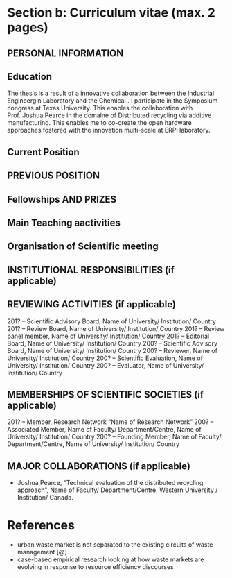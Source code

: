
# Section b: Curriculum vitae (max. 2 pages)

<!-- [Please follow the template below as much as possible. Please note that the CV part has been slightly modified compared to 2022 calls (“Supervision of Graduate Students and Postdoctoral Students” has been removed from the structured CV for Starting Grant and Consolidator Grant applicants).]  -->

## PERSONAL INFORMATION

```{=tex}
\begin{tabu} to \linewidth {X[1,l] X[2,l]}
Cruz, First name: & \textbf{CRUZ SANCHEZ, Fabio Alberto} \\
Researcher unique identifier: & \textbf{ORCID}: 0000-0001-8529-5327 \\
Date of birth:& 06/05/1988\\
Nationality: &            Colombian / French\\
URL for web site: & \href{fabbiocrux.com}{\url{fabbiocrux.com}}   \\
\end{tabu}
```
## Education

```{=tex}
\begin{tabu} to \linewidth {X[0.4,l] X[2,l]}
2013 -- 2016 & Ph.D. in Industrial Engineeringat the Université de Lorraine \par
    Title: \textbf{\emph{Methodological proposition to evaluate polymer recycling in open-source additive manufacturing contexts}} \par\vspace{5pt}
    
    \begin{itemize}
         \item \textbf{Director:} Prof. Mauricio Camargo --  ERPI, Nancy - France
        \item \textit{Prof.} Hakim Boudaoud PERRY --  ERPI, Nancy - France
        \item \textit{Dr.} Sandrine Hoppe -- LRGP, Nancy
    \end{itemize} \\
\end{tabu}
```
The thesis is a result of a innovative collaboration between the Industrial Engineergin Laboratory and the Chemical .
I participate in the Symposium congress at Texas University.
This enables the collaboration with Prof. Joshua Pearce in the domaine of Distributed recycling via additive manufacturing.
This enables me to co-create the open hardware approaches fostered with the innovation multi-scale at ERPI laboratory.

## Current Position

```{=tex}
\begin{tabu} to \linewidth {X[0.3,l] X[2,l]}
2022 & Research Associate at the ERPI Laboratory\\

 & École nationale supérieure en génie des systèmes et de l'innovation --ENSGSI- \par
 Équipe de Recherche sur les Processus Innovatifs --ERPI-, Université de Lorraine, France
\end{tabu}
```
## PREVIOUS POSITION

```{=tex}
\begin{tabu} to \linewidth {X[0.3,l] X[2,l]}
2020 - 2021 & Post-Doctoral at Unievrsité Technologique de Troyes -UTT\\
 & \\
\end{tabu}
```
## Fellowships AND PRIZES

## Main Teaching aactivities

## Organisation of Scientific meeting

```{=tex}
\begin{tabu} to \linewidth {X[0.3,l] X[2,l]}

2022  & Invited lecturer to the Workshop of Additive Manufacturing \textit{ }". 300 Participants. ERPI - Nancy\\
 & \\

2022  & Member of the organization committee of the IEEE ICE / IAMOT joint conference on the topic of "\textit{Technology, Engineering, andInnovation Management Communities as Enablers for Social-Ecological Transitions}". 300 Participants. ERPI - Nancy\\
 & \\
 
\end{tabu}
```
## INSTITUTIONAL RESPONSIBILITIES (if applicable)

## REVIEWING ACTIVITIES (if applicable)

201?
-- Scientific Advisory Board, Name of University/ Institution/ Country 201?
-- Review Board, Name of University/ Institution/ Country 201?
-- Review panel member, Name of University/ Institution/ Country 201?
-- Editorial Board, Name of University/ Institution/ Country 200?
-- Scientific Advisory Board, Name of University/ Institution/ Country 200?
-- Reviewer, Name of University/ Institution/ Country 200?
-- Scientific Evaluation, Name of University/ Institution/ Country 200?
-- Evaluator, Name of University/ Institution/ Country

## MEMBERSHIPS OF SCIENTIFIC SOCIETIES (if applicable)

201?
-- Member, Research Network "Name of Research Network" 200?
-- Associated Member, Name of Faculty/ Department/Centre, Name of University/ Institution/ Country 200?
-- Founding Member, Name of Faculty/ Department/Centre, Name of University/ Institution/ Country

## MAJOR COLLABORATIONS (if applicable)

-   Joshua Pearce, "Technical evaluation of the distributed recycling approach", Name of Faculty/ Department/Centre, Western University / Institution/ Canada.

\newpage

# References {#References .unnumbered}

-   urban waste market is not separated to the existing circuits of waste management \[\@\]
-   case-based empirical research looking at how waste markets are evolving in response to resource efficiency discourses
